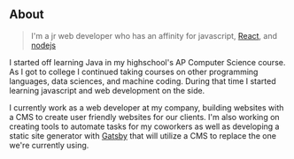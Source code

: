 ## About

> I'm a jr web developer who has an affinity for javascript, [React](https://reactjs.org/), and [nodejs](https://nodejs.org/en/about/)

I started off learning Java in my highschool's AP Computer Science course.  As I got to college I continued taking courses on other programming languages, data sciences, and machine coding.  During that time I started learning javascript and web development on the side.  

I currently work as a web developer at my company, building websites with a CMS to create user friendly websites for our clients.  I'm also working on creating tools to automate tasks for my coworkers as well as developing a static site generator with [Gatsby](https://www.gatsbyjs.org/) that will utilize a CMS to replace the one we're currently using.